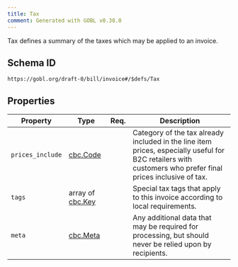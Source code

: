 ```yaml
---
title: Tax
comment: Generated with GOBL v0.38.0
---
```


Tax defines a summary of the taxes which may be applied to an invoice.

## Schema ID

`https://gobl.org/draft-0/bill/invoice#/$defs/Tax`

## Properties

| Property         | Type                                 | Req. | Description                                                                                                                                                |
|------------------|--------------------------------------|------|------------------------------------------------------------------------------------------------------------------------------------------------------------|
| `prices_include` | [cbc.Code](/draft-0/cbc/code)        |      | Category of the tax already included in the line item prices, especially useful for B2C retailers with customers who prefer final prices inclusive of tax. |
| `tags`           | array of [cbc.Key](/draft-0/cbc/key) |      | Special tax tags that apply to this invoice according to local requirements.                                                                               |
| `meta`           | [cbc.Meta](/draft-0/cbc/meta)        |      | Any additional data that may be required for processing, but should never be relied upon by recipients.                                                    |

